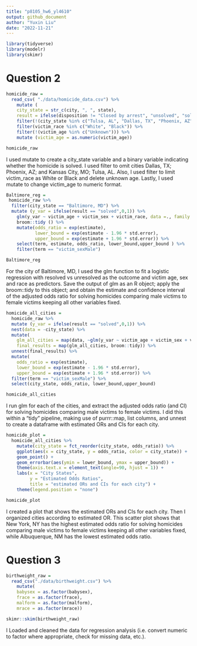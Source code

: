 ```yaml
---
title: "p8105_hw6_yl4610"
output: github_document
author: "Yuxin Liu"
date: "2022-11-21"
---
```


```r
library(tidyverse)
library(modelr)
library(skimr)
```

# Question 2
```r
homicide_raw = 
  read_csv( "./data/homicide_data.csv") %>% 
    mutate (
    city_state = str_c(city, ", ", state),
    result = ifelse(disposition != "Closed by arrest", "unsolved", "solved")) %>% 
    filter(!(city_state %in% c("Tulsa, AL", "Dallas, TX", "Phoenix, AZ", "Kansas City, MO"))) %>% 
    filter(victim_race %in% c("White", "Black")) %>% 
    filter(!(victim_age %in% c("Unknown"))) %>% 
    mutate (victim_age = as.numeric(victim_age))

homicide_raw 
```
I used mutate to create a city_state variable and a binary variable indicating whether the homicide is solved. I used filter to omit cities Dallas, TX; Phoenix, AZ; and Kansas City, MO; Tulsa, AL. Also, I used filter to limit victim_race as White or Black and delete unknown age. Lastly, I used mutate to change victim_age to numeric format.

```r
Baltimore_reg = 
 homicide_raw %>% 
  filter(city_state == "Baltimore, MD") %>%
  mutate (y_var = ifelse(result == "solved",0,1)) %>% 
    glm(y_var ~ victim_age + victim_sex + victim_race, data =., family = 'binomial'(link='logit')) %>% 
    broom::tidy () %>% 
    mutate(odds_ratio = exp(estimate),
           lower_bound = exp(estimate - 1.96 * std.error),
           upper_bound = exp(estimate + 1.96 * std.error)) %>% 
    select(term, estimate, odds_ratio, lower_bound,upper_bound ) %>% 
    filter(term == "victim_sexMale") 

Baltimore_reg
```
For the city of Baltimore, MD, I used the glm function to fit a logistic regression with resolved vs unresolved as the outcome and victim age, sex and race as predictors. Save the output of glm as an R object; apply the broom::tidy to this object; and obtain the estimate and confidence interval of the adjusted odds ratio for solving homicides comparing male victims to female victims keeping all other variables fixed.

```r
homicide_all_cities = 
  homicide_raw %>% 
  mutate (y_var = ifelse(result == "solved",0,1)) %>%
  nest(data = -city_state) %>% 
  mutate(
    glm_all_cities = map(data, ~glm(y_var ~ victim_age + victim_sex + victim_race, data = ., family = 'binomial'(link='logit'))),
    final_results = map(glm_all_cities, broom::tidy)) %>% 
  unnest(final_results) %>% 
  mutate(
    odds_ratio = exp(estimate),
    lower_bound = exp(estimate - 1.96 * std.error),
    upper_bound = exp(estimate + 1.96 * std.error)) %>% 
  filter(term == "victim_sexMale") %>% 
  select(city_state, odds_ratio, lower_bound,upper_bound) 

homicide_all_cities
```
I run glm for each of the cities, and extract the adjusted odds ratio (and CI) for solving homicides comparing male victims to female victims. I did this within a “tidy” pipeline, making use of purrr::map, list columns, and unnest to create a dataframe with estimated ORs and CIs for each city.

```r
homicide_plot = 
  homicide_all_cities %>% 
    mutate(city_state = fct_reorder(city_state, odds_ratio)) %>% 
    ggplot(aes(x = city_state, y = odds_ratio, color = city_state)) + 
    geom_point() + 
    geom_errorbar(aes(ymin = lower_bound, ymax = upper_bound)) + 
    theme(axis.text.x = element_text(angle=90, hjust = 1)) + 
    labs(x = "City States",
         y = "Estimated Odds Ratios",
         title = "estimated ORs and CIs for each city") +
    theme(legend.position = "none") 

homicide_plot
```

I created a plot that shows the estimated ORs and CIs for each city. Then I organized cities according to estimated OR.
This scatter plot shows that New York, NY has the highest estimated odds ratio for solving homicides comparing male victims to female victims keeping all other variables fixed, while Albuquerque, NM has the lowest estimated odds ratio.

# Question 3 
```r
birthweight_raw = 
  read_csv("./data/birthweight.csv") %>% 
    mutate(
    babysex = as.factor(babysex),
    frace = as.factor(frace),
    malform = as.factor(malform),
    mrace = as.factor(mrace))
```

```r
skimr::skim(birthweight_raw) 
```

I Loaded and cleaned the data for regression analysis (i.e. convert numeric to factor where appropriate, check for missing data, etc.).
